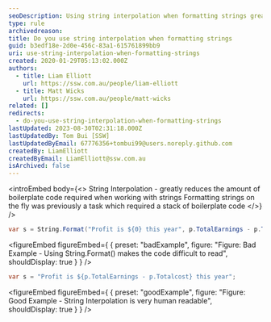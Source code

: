```yaml
---
seoDescription: Using string interpolation when formatting strings greatly reduces boilerplate code and makes it more human-readable.
type: rule
archivedreason:
title: Do you use string interpolation when formatting strings
guid: b3edf18e-2d0e-456c-83a1-615761899bb9
uri: use-string-interpolation-when-formatting-strings
created: 2020-01-29T05:13:02.000Z
authors:
  - title: Liam Elliott
    url: https://ssw.com.au/people/liam-elliott
  - title: Matt Wicks
    url: https://ssw.com.au/people/matt-wicks
related: []
redirects:
  - do-you-use-string-interpolation-when-formatting-strings
lastUpdated: 2023-08-30T02:31:18.000Z
lastUpdatedBy: Tom Bui [SSW]
lastUpdatedByEmail: 67776356+tombui99@users.noreply.github.com
createdBy: LiamElliott
createdByEmail: LiamElliott@ssw.com.au
isArchived: false
---
```


<introEmbed
  body={<>
String Interpolation - greatly reduces the amount of boilerplate code required when working with strings
Formatting strings on the fly was previously a task which required a stack of boilerplate code
  </>}
/>
```cs
var s = String.Format("Profit is ${0} this year", p.TotalEarnings - p.Totalcost);
```

<figureEmbed figureEmbed={ {
  preset: "badExample",
  figure: "Figure: Bad Example - Using String.Format() makes the code difficult to read",
  shouldDisplay: true
} } />


```cs
var s = "Profit is ${p.TotalEarnings - p.Totalcost} this year";
```

<figureEmbed figureEmbed={ {
  preset: "goodExample",
  figure: "Figure: Good Example - String Interpolation is very human readable",
  shouldDisplay: true
} } />
